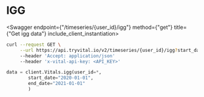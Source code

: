 
# IGG

<Swagger endpoint={"/timeseries/{user_id}/igg"} method={"get"} title={"Get igg data"} include_client_instantiation>

```bash
curl --request GET \
     --url https://api.tryvital.io/v2/timeseries/{user_id}/igg?start_date=2021-01-01&end_date=2021-02-01 \
     --header 'Accept: application/json'
     --header 'x-vital-api-key: <API_KEY>'
```

```python
data = client.Vitals.igg(user_id=*,
        start_date="2020-01-01",
        end_date="2021-01-01"
        )
```

</Swagger>

